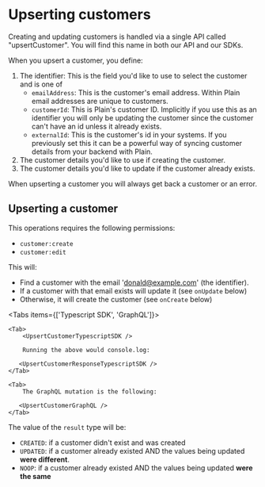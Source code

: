 
# Upserting customers

Creating and updating customers is handled via a single API called "upsertCustomer". You will find this name in both our API and our SDKs.

When you upsert a customer, you define:

1. The identifier: This is the field you'd like to use to select the customer and is one of
   - `emailAddress`: This is the customer's email address. Within Plain email addresses are unique to customers.
   - `customerId`: This is Plain's customer ID. Implicitly if you use this as an identifier you will only be updating the customer since the customer can't have an id unless it already exists.
   - `externalId`: This is the customer's id in your systems. If you previously set this it can be a powerful way of syncing customer details from your backend with Plain.
2. The customer details you'd like to use if creating the customer.
3. The customer details you'd like to update if the customer already exists.

When upserting a customer you will always get back a customer or an error.

## Upserting a customer

This operations requires the following permissions:

- `customer:create`
- `customer:edit`

This will:

- Find a customer with the email 'donald@example.com' (the identifier).
- If a customer with that email exists will update it (see `onUpdate` below)
- Otherwise, it will create the customer (see `onCreate` below)

<Tabs items={['Typescript SDK', 'GraphQL']}>

    <Tab>
        <UpsertCustomerTypescriptSDK />

        Running the above would console.log:

       <UpsertCustomerResponseTypescriptSDK />
    </Tab>

    <Tab>
        The GraphQL mutation is the following:

       <UpsertCustomerGraphQL />
    </Tab>

</Tabs>

The value of the `result` type will be:

- `CREATED`: if a customer didn't exist and was created
- `UPDATED`: if a customer already existed AND the values being updated **were different**.
- `NOOP`: if a customer already existed AND the values being updated **were the same**
